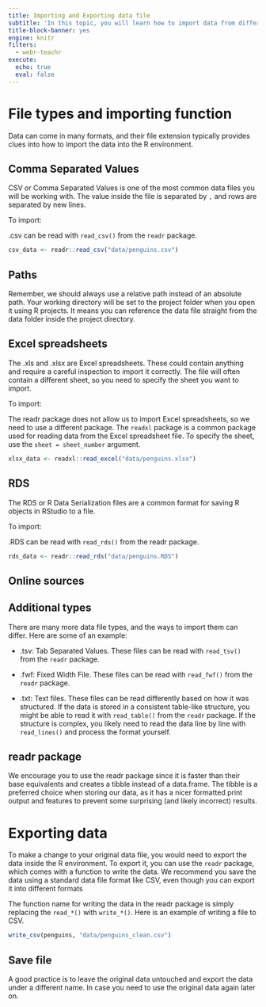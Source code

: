 ```yaml
---
title: Importing and Exporting data file
subtitle: 'In this topic, you will learn how to import data from different sources, including CSV files, excel files, and files hosted online. You will also learn how to export the data from R'
title-block-banner: yes
engine: knitr
filters:
  - webr-teachr
execute: 
  echo: true
  eval: false
---
```


# File types and importing function

Data can come in many formats, and their file extension typically provides clues into how to import the data into the R environment.

## Comma Separated Values

CSV or Comma Separated Values is one of the most common data files you will be working with. The value inside the file is separated by `,` and rows are separated by new lines.

To import:

.csv can be read with `read_csv()` from the `readr` package.

```r
csv_data <- readr::read_csv("data/penguins.csv")
```

:::{.callout-note}
# Paths

Remember, we should always use a relative path instead of an absolute path. Your working directory will be set to the project folder when you open it using R projects. It means you can reference the data file straight from the data folder inside the project directory.
:::


## Excel spreadsheets

The .xls and .xlsx are Excel spreadsheets. These could contain anything and require a careful inspection to import it correctly. The file will often contain a different sheet, so you need to specify the sheet you want to import.

To import:

The readr package does not allow us to import Excel spreadsheets, so we need to use a different package. The `readxl` package is a common package used for reading data from the Excel spreadsheet file. To specify the sheet, use the `sheet = sheet_number` argument.

```r
xlsx_data <- readxl::read_excel("data/penguins.xlsx")
```


## RDS

The RDS or R Data Serialization files are a common format for saving R objects in RStudio to a file.

To import:

.RDS can be read with `read_rds()` from the readr package.

```r
rds_data <- readr::read_rds("data/penguins.RDS")
```


## Online sources




## Additional types

There are many more data file types, and the ways to import them can differ. Here are some of an example:

* .tsv: Tab Separated Values. These files can be read with `read_tsv()` from the `readr` package.

* .fwf: Fixed Width File. These files can be read with `read_fwf()` from the `readr` package.

* .txt: Text files. These files can be read differently based on how it was structured. If the data is stored in a consistent table-like structure, you might be able to read it with `read_table()` from the `readr` package. If the structure is complex, you likely need to read the data line by line with `read_lines()` and process the format yourself.


:::{.callout-note}
# readr package

We encourage you to use the readr package since it is faster than their base equivalents and creates a tibble instead of a data.frame. The tibble is a preferred choice when storing our data, as it has a nicer formatted print output and features to prevent some surprising (and likely incorrect) results.
:::


# Exporting data

To make a change to your original data file, you would need to export the data inside the R environment. To export it, you can use the `readr` package, which comes with a function to write the data. We recommend you save the data using a standard data file format like CSV, even though you can export it into different formats

The function name for writing the data in the readr package is simply replacing the `read_*()` with `write_*()`. Here is an example of writing a file to CSV.

```r
write_csv(penguins, "data/penguins_clean.csv")
```

:::{.callout-tip}
# Save file

A good practice is to leave the original data untouched and export the data under a different name. In case you need to use the original data again later on.
:::